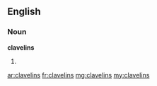==English==

===Noun===
'''clavelins'''

# {{plural of|[[clavelin]]}}

[[ar:clavelins]]
[[fr:clavelins]]
[[mg:clavelins]]
[[my:clavelins]]